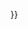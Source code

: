 {{safesubst<noinclude />:#if:{{{short|}}}|[https://HistoricEngland.org.uk/listing/the-list/list-entry/{{{num}}} {{{num}}}]|{{#invoke:Template wrapper|wrap|_template=cite web|_exclude=num,desc,grade,fewer-links,ps  |_alias-map=accessdate:access-date,authorlink:author-link,origyear:orig-date
|author=Historic England
|author-link={{safesubst<noinclude />:#if:{{{fewer-links|}}}{{{author|}}}|<!-- no link -->|英格蘭歷史建築和古蹟委員會}}
|title={{safesubst<noinclude />:#if:{{{desc|}}}|{{{desc}}}{{safesubst<noinclude />:#if:{{{grade|}}}|&nbsp;(Grade {{{grade}}})}}|Details from listed building database}} ({{{num}}})
|url=https://HistoricEngland.org.uk/listing/the-list/list-entry/{{{num}}}
|work=''{{safesubst<noinclude />:#if:{{{fewer-links|}}}|英格蘭國家遺產列表|{{le|英格蘭國家遺產列表|National Heritage List for England|National Heritage List for England}}}}''
|postscript={{{ps|}}}<!-- prevent errors until usage is assessed -->
|ref={{safesubst<noinclude />:SfnRef|{{{author|Historic England}}}|{{{num}}}}}
}}}}<includeonly>{{safesubst<noinclude />:main other|{{safesubst<noinclude />:#if:{{{num|}}}||[[Category:Historic England citations needing attention]]}}{{safesubst<noinclude />:#if:{{{separator|}}}{{{ps|}}}|[[Category:Historic England citations needing attention]]}}}}</includeonly><noinclude>
{{Documentation}}
</noinclude>